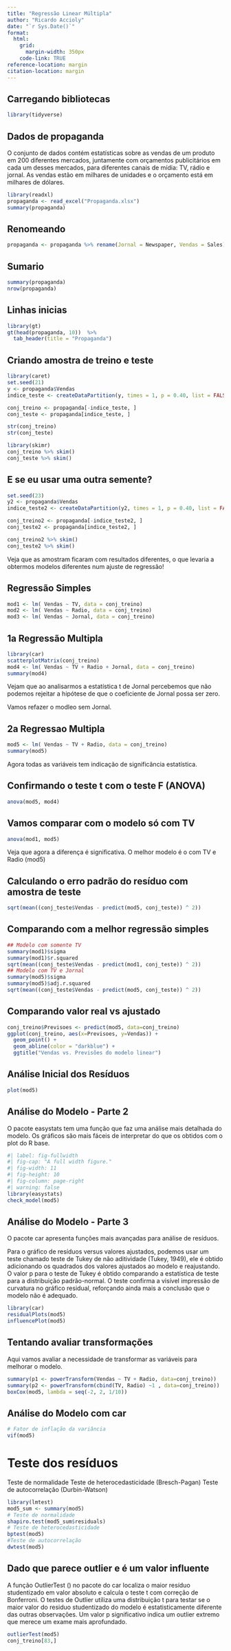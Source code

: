 ```yaml
---
title: "Regressão Linear Múltipla"
author: "Ricardo Accioly"
date: "`r Sys.Date()`"
format:
  html:
    grid: 
      margin-width: 350px
    code-link: TRUE
reference-location: margin
citation-location: margin
---
```


## Carregando bibliotecas

```r
library(tidyverse)
```

## Dados de propaganda

O conjunto de dados contém estatísticas sobre as vendas de um produto em 200 diferentes mercados, juntamente com orçamentos publicitários em cada um desses mercados, para diferentes canais de mídia: TV, rádio e jornal. As vendas estão em milhares de unidades e o orçamento está em milhares de dólares.

```r
library(readxl)
propaganda <- read_excel("Propaganda.xlsx")
summary(propaganda)
```

## Renomeando

```r
propaganda <- propaganda %>% rename(Jornal = Newspaper, Vendas = Sales)

```

## Sumario

```r
summary(propaganda)
nrow(propaganda)
```

## Linhas inicias

```r
library(gt)
gt(head(propaganda, 10))  %>% 
  tab_header(title = "Propaganda")
```

## Criando amostra de treino e teste

```r
library(caret)
set.seed(21)
y <- propaganda$Vendas
indice_teste <- createDataPartition(y, times = 1, p = 0.40, list = FALSE)

conj_treino <- propaganda[-indice_teste, ]
conj_teste <- propaganda[indice_teste, ]

str(conj_treino)
str(conj_teste)

library(skimr)
conj_treino %>% skim()
conj_teste %>% skim()
```

## E se eu usar uma outra semente?

```r
set.seed(23)
y2 <- propaganda$Vendas
indice_teste2 <- createDataPartition(y2, times = 1, p = 0.40, list = FALSE)

conj_treino2 <- propaganda[-indice_teste2, ]
conj_teste2 <- propaganda[indice_teste2, ]

conj_treino2 %>% skim()
conj_teste2 %>% skim()
```

Veja que as amostram ficaram com resultados diferentes, o que levaria a obtermos modelos diferentes num ajuste de regressão!

## Regressão Simples

```r
mod1 <- lm( Vendas ~ TV, data = conj_treino)
mod2 <- lm( Vendas ~ Radio, data = conj_treino)
mod3 <- lm( Vendas ~ Jornal, data = conj_treino)
```

## 1a Regressão Multipla

```r
library(car)
scatterplotMatrix(conj_treino)
mod4 <- lm( Vendas ~ TV + Radio + Jornal, data = conj_treino)
summary(mod4)
```

Vejam que ao analisarmos a estatística t de Jornal percebemos que não podemos rejeitar a hipótese de que o coeficiente de Jornal possa ser zero.

Vamos refazer o modleo sem Jornal.

## 2a Regressao Multipla

```r
mod5 <- lm( Vendas ~ TV + Radio, data = conj_treino)
summary(mod5)

```

Agora todas as variáveis tem indicação de significância estatística.

## Confirmando o teste t com o teste F (ANOVA)

```r
anova(mod5, mod4)
```

## Vamos comparar com o modelo só com TV

```r
anova(mod1, mod5)
```

Veja que agora a diferença é significativa. O melhor modelo é o com TV e Radio (mod5)

## Calculando o erro padrão do resíduo com amostra de teste

```r
sqrt(mean((conj_teste$Vendas - predict(mod5, conj_teste)) ^ 2)) 
```

## Comparando com a melhor regressão simples

```r
## Modelo com somente TV
summary(mod1)$sigma
summary(mod1)$r.squared
sqrt(mean((conj_teste$Vendas - predict(mod1, conj_teste)) ^ 2))
## Modelo com TV e Jornal
summary(mod5)$sigma
summary(mod5)$adj.r.squared
sqrt(mean((conj_teste$Vendas - predict(mod5, conj_teste)) ^ 2))
```

## Comparando valor real vs ajustado

```r
conj_treino$Previsoes <- predict(mod5, data=conj_treino)
ggplot(conj_treino, aes(x=Previsoes, y=Vendas)) + 
  geom_point() +
  geom_abline(color = "darkblue") +
  ggtitle("Vendas vs. Previsões do modelo linear")
```

## Análise Inicial dos Resíduos

```r
plot(mod5)
```

## Análise do Modelo - Parte 2

O pacote easystats tem uma função que faz uma análise mais detalhada do modelo. Os gráficos são mais fáceis de interpretar do que os obtidos com o plot do R base.

```r
#| label: fig-fullwidth
#| fig-cap: "A full width figure."
#| fig-width: 11
#| fig-height: 10
#| fig-column: page-right
#| warning: false
library(easystats)
check_model(mod5)
```

## Análise do Modelo - Parte 3

O pacote car apresenta funções mais avançadas para análise de resíduos.

Para o gráfico de resíduos versus valores ajustados, podemos usar um teste chamado teste de Tukey de não aditividade (Tukey, 1949), ele é obtido adicionando os quadrados dos valores ajustados ao modelo e reajustando. O valor p para o teste de Tukey é obtido comparando a estatística de teste para a distribuição padrão-normal. O teste confirma a visível impressão de curvatura no gráfico residual, reforçando ainda mais a conclusão que o modelo não é adequado.

```r
library(car)
residualPlots(mod5)
influencePlot(mod5)
```

## Tentando avaliar transformações

Aqui vamos avaliar a necessidade de transformar as variáveis para melhorar o modelo.

```r

summary(p1 <- powerTransform(Vendas ~ TV + Radio, data=conj_treino))
summary(p2 <- powerTransform(cbind(TV, Radio) ~1 , data=conj_treino))
boxCox(mod5, lambda = seq(-2, 2, 1/10))

```

## Análise do Modelo com car

```r
# Fator de inflação da variância
vif(mod5)
```

# Teste dos resíduos

Teste de normalidade Teste de heterocedasticidade (Bresch-Pagan) Teste de autocorrelação (Durbin-Watson)

```r
library(lmtest)
mod5_sum <- summary(mod5)
# Teste de normalidade
shapiro.test(mod5_sum$residuals)
# Teste de heterocedasticidade
bptest(mod5)
#Teste de autocorrelação
dwtest(mod5)
```

## Dado que parece outlier e é um valor influente

A função OutlierTest () no pacote do car localiza o maior resíduo studentizado em valor absoluto e calcula o teste t com correção de Bonferroni. O testes de Outlier utiliza uma distribuição t para testar se o maior valor do residuo studentizado do modelo é estatisticamente diferente das outras observações. Um valor p significativo indica um outlier extremo que merece um exame mais aprofundado.

```r
outlierTest(mod5)
conj_treino[83,]
```
